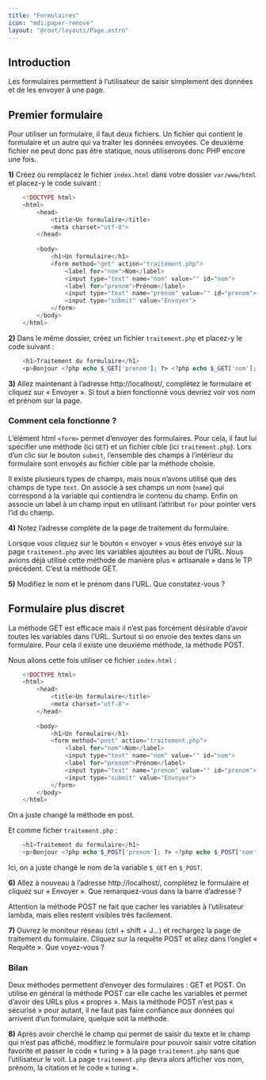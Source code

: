 ```yaml
---
title: "Formulaires"
icon: "mdi:paper-remove"
layout: "@root/layouts/Page.astro"
---
```



## Introduction

Les formulaires permettent à l’utilisateur de saisir simplement des données et
de les envoyer à une page.

## Premier formulaire

Pour utiliser un formulaire, il faut deux fichiers. Un fichier qui contient le
formulaire et un autre qui va traiter les données envoyées. Ce deuxième
fichier ne peut donc pas être statique, nous utiliserons donc PHP encore une
fois.

**1)** Créez ou remplacez le fichier `index.html` dans votre dossier
`var/www/html` et placez-y le code suivant :

```php
    <!DOCTYPE html>
    <html>
        <head>
            <title>Un formulaire</title>
            <meta charset="utf-8">
        </head>
    
        <body>
            <h1>Un formulaire</h1>
            <form method="get" action="traitement.php">
                <label for="nom">Nom</label>
                <input type="text" name="nom" value="" id="nom">
                <label for="prenom">Prénom</label>
                <input type="text" name="prenom" value="" id="prenom">
                <input type="submit" value="Envoyer">
            </form>
        </body>
    </html>
```

**2)** Dans le même dossier, créez un fichier `traitement.php` et placez-y le
code suivant :

```php
    <h1>Traitement du formulaire</h1>
    <p>Bonjour <?php echo $_GET['prenom']; ?> <?php echo $_GET['nom']; ?>, votre formulaire a bien été traité.</p>
```

**3)** Allez maintenant à l’adresse http://localhost/, complétez le
formulaire et cliquez sur « Envoyer ». Si tout a bien fonctionné vous devriez
voir vos nom et prénom sur la page.

### Comment cela fonctionne ?

L’élément html `<form>` permet d’envoyer des formulaires. Pour cela, il faut
lui spécifier une méthode (ici `GET`) et un fichier cible (ici
`traitement.php`). Lors d’un clic sur le bouton `submit`, l’ensemble des
champs à l’intérieur du formulaire sont envoyés au fichier cible par la
méthode choisie.

Il existe plusieurs types de champs, mais nous n’avons utilisé que des champs
de type `text`. On associe à ses champs un nom (`name`) qui correspond à la
variable qui contiendra le contenu du champ. Enfin on associe un label à un
champ input en utilisant l’attribut `for` pour pointer vers l’id du champ.

**4)** Notez l’adresse complète de la page de traitement du formulaire.

Lorsque vous cliquez sur le bouton « envoyer » vous êtes envoyé sur la page
`traitement.php` avec les variables ajoutées au bout de l’URL. Nous avions
déjà utilisé cette méthode de manière plus « artisanale » dans le TP
précédent. C’est la méthode GET.

**5)** Modifiez le nom et le prénom dans l’URL. Que constatez-vous ?

## Formulaire plus discret

La méthode GET est efficace mais il n’est pas forcément désirable d’avoir
toutes les variables dans l’URL. Surtout si on envoie des textes dans un
formulaire. Pour cela il existe une deuxième méthode, la méthode POST.

Nous allons cette fois utiliser ce fichier `index.html` :

```php
    <!DOCTYPE html>
    <html>
        <head>
            <title>Un formulaire</title>
            <meta charset="utf-8">
        </head>
    
        <body>
            <h1>Un formulaire</h1>
            <form method="post" action="traitement.php">
                <label for="nom">Nom</label>
                <input type="text" name="nom" value="" id="nom">
                <label for="prenom">Prénom</label>
                <input type="text" name="prenom" value="" id="prenom">
                <input type="submit" value="Envoyer">
            </form>
        </body>
    </html>
```

On a juste changé la méthode en post.

Et comme ficher `traitement.php` :

```php
    <h1>Traitement du formulaire</h1>
    <p>Bonjour <?php echo $_POST['prenom']; ?> <?php echo $_POST['nom']; ?>, votre formulaire a bien été traité.</p>
```

Ici, on a juste changé le nom de la variable `$_GET` en `$_POST`.

**6)** Allez à nouveau à l’adresse http://localhost/, complétez le
formulaire et cliquez sur « Envoyer ». Que remarquez-vous dans la barre
d’adresse ?

Attention la méthode POST ne fait que cacher les variables à l’utilisateur
lambda, mais elles restent visibles très facilement.

**7)** Ouvrez le moniteur réseau (ctrl + shift + J…) et rechargez la page de
traitement du formulaire. Cliquez sur la requête POST et allez dans l’onglet «
Requête ». Que voyez-vous ?

### Bilan

Deux méthodes permettent d’envoyer des formulaires : GET et POST. On utilise
en général la méthode POST car elle cache les variables et permet d’avoir des
URLs plus « propres ». Mais la méthode POST n’est pas « sécurisé » pour
autant, il ne faut pas faire confiance aux données qui arrivent d’un
formulaire, quelque soit la méthode.

**8)** Après avoir cherché le champ qui permet de saisir du texte et le champ
qui n’est pas affiché, modifiez le formulaire pour pouvoir saisir votre
citation favorite et passer le code « turing » à la page `traitement.php` sans
que l’utilisateur le voit. La page `traitement.php` devra alors afficher vos
nom, prénom, la citation et le code « turing ».